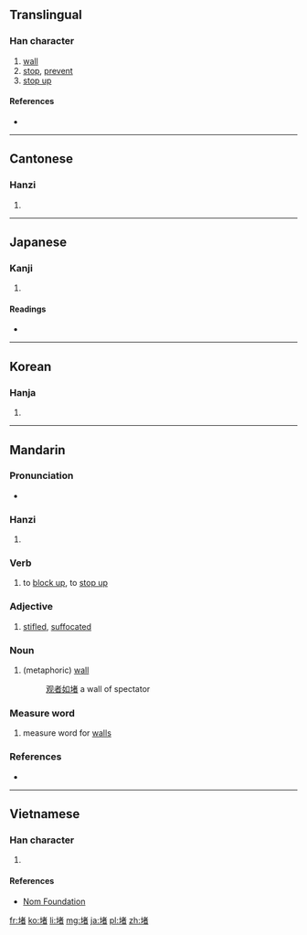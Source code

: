 ==Translingual==

===Han character===
{{Han char|rn=32|rad=土|as=08|sn=11|four=4416<sub>0</sub>|canj=土十大日 (GJKA)|ids=⿰[[土]][[者]]}}

# [[wall]]
# [[stop]], [[prevent]]
# [[stop up]]

====References====
* {{Han ref|kx=0234.090|dkj=05279|dj=0472.030|hdz=10448.070|uh=5835|ud=22581|bh=B0F4|bd=45300}}

----

==Cantonese==

===Hanzi===
{{yue-hanzi|jyut=|y=dou2}}

# {{defn|lang=yue|sort=土09}}

----

==Japanese==

===Kanji===
{{ja-kanji|grade=|rs=土09}}

# {{defn|lang=ja|sort=土09}}

====Readings====
* {{ja-readings|on=[[と]] (to)|kun=[[かき]] (kaki)}}

----

==Korean==

===Hanja===
{{ko-hanja|hangeul=도|rv=do|mr=to}}

# {{defn|lang=ko|sort=土09}}

----

==Mandarin==

===Pronunciation===
* {{audio|Zh-du.ogg|Audio}}

===Hanzi===
{{cmn-hanzi|pin=[[dǔ]] ([[du3]]), [[pǒu]] ([[pou3]])|wg=tu<sup>3</sup>, p'ou<sup>3</sup>}}

# {{defn|lang=cmn|sort=土09}}

===Verb===
{{cmn-verb|ts|pin=dǔ|pint=du3|rs=土09}}

# to [[block up]], to [[stop up]]

===Adjective===
{{cmn-adj|ts|pin=dǔ|pint=du3|rs=土09}}

# [[stifled]], [[suffocated]]

===Noun===
{{cmn-noun|ts|pin=dǔ|pint=du3|rs=土09}}

# (metaphoric) [[wall]]
#: [[观者如堵]] a wall of spectator

===Measure word===
{{cmn-noun|ts|pin=dǔ|pint=du3|rs=土09}}

# measure word for [[wall]]s

===References===
* {{cite web
| url = http://www.mdbg.net/chindict/chindict.php?page=worddict&wdrst=0&wdqb=堵
| title = 堵
| work = MDBG English to Chinese dictionary ( Based on CC-CEDICT )
| language = Mandarin/English
| accessdate = 2014-03-14}}

----

==Vietnamese==

===Han character===
{{vi-hantu|[[đổ]]|rs=土09}}

# {{defn|lang=vi|sort=土09}}

====References====
*[http://nomfoundation.org/common/nom_details.php?codepoint=5835 Nom Foundation]

[[fr:堵]]
[[ko:堵]]
[[li:堵]]
[[mg:堵]]
[[ja:堵]]
[[pl:堵]]
[[zh:堵]]